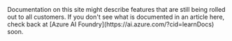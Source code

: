 <Note>
Documentation on this site might describe features that are still being rolled out to all customers. If you don't see what is documented in an article here, check back at [Azure AI Foundry](https://ai.azure.com/?cid=learnDocs) soon.
</Note>